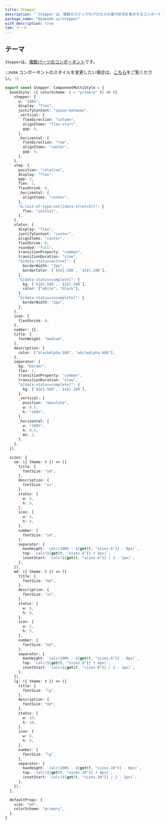 ```yaml
---
title: Stepper
description: "`Stepper`は、複数のステップのプロセスの進行状況を表示するコンポーネントです。"
package_name: "@yamada-ui/stepper"
with_description: true
tab: テーマ
---
```


## テーマ

`Stepper`は、[複数パーツのコンポーネント](/styled-system/theming/component-style#複数パーツのコンポーネント)です。

:::note
コンポーネントのスタイルを変更したい場合は、[こちら](/styled-system/theming/customize-theme#コンポーネントのスタイルを変更する)をご覧ください。
:::

```ts
export const Stepper: ComponentMultiStyle = {
  baseStyle: ({ colorScheme: c = "primary" }) => ({
    stepper: {
      w: "100%",
      display: "flex",
      justifyContent: "space-between",
      _vertical: {
        flexDirection: "column",
        alignItems: "flex-start",
        gap: 0,
      },
      _horizontal: {
        flexDirection: "row",
        alignItems: "center",
        gap: 4,
      },
    },
    step: {
      position: "relative",
      display: "flex",
      gap: 2,
      flex: 1,
      flexShrink: 0,
      _horizontal: {
        alignItems: "center",
      },
      "&:last-of-type:not([data-stretch])": {
        flex: "initial",
      },
    },
    status: {
      display: "flex",
      justifyContent: "center",
      alignItems: "center",
      flexShrink: 0,
      rounded: "full",
      transitionProperty: "common",
      transitionDuration: "slow",
      "&[data-status=active]": {
        borderWidth: "2px",
        borderColor: [`${c}.500`, `${c}.200`],
      },
      "&[data-status=complete]": {
        bg: [`${c}.500`, `${c}.200`],
        color: ["white", "black"],
      },
      "&[data-status=incomplete]": {
        borderWidth: "2px",
      },
    },
    icon: {
      flexShrink: 0,
    },
    number: {},
    title: {
      fontWeight: "medium",
    },
    description: {
      color: ["blackAlpha.500", "whiteAlpha.600"],
    },
    separator: {
      bg: "border",
      flex: 1,
      transitionProperty: "common",
      transitionDuration: "slow",
      "&[data-status=complete]": {
        bg: [`${c}.500`, `${c}.200`],
      },
      _vertical: {
        position: "absolute",
        w: 0.5,
        h: "100%",
      },
      _horizontal: {
        w: "100%",
        h: 0.5,
        ms: 2,
      },
    },
  }),

  sizes: {
    sm: ({ theme: t }) => ({
      title: {
        fontSize: "sm",
      },
      description: {
        fontSize: "xs",
      },
      status: {
        w: 6,
        h: 6,
      },
      icon: {
        w: 4,
        h: 4,
      },
      number: {
        fontSize: "sm",
      },
      separator: {
        maxHeight: `calc(100% - ${get(t, "sizes.6")} - 8px)`,
        top: `calc(${get(t, "sizes.6")} + 4px)`,
        insetStart: `calc(${get(t, "sizes.6")} / 2 - 1px)`,
      },
    }),
    md: ({ theme: t }) => ({
      title: {
        fontSize: "md",
      },
      description: {
        fontSize: "sn",
      },
      status: {
        w: 8,
        h: 8,
      },
      icon: {
        w: 5,
        h: 5,
      },
      number: {
        fontSize: "md",
      },
      separator: {
        maxHeight: `calc(100% - ${get(t, "sizes.8")} - 8px)`,
        top: `calc(${get(t, "sizes.8")} + 4px)`,
        insetStart: `calc(${get(t, "sizes.8")} / 2 - 1px)`,
      },
    }),
    lg: ({ theme: t }) => ({
      title: {
        fontSize: "lg",
      },
      description: {
        fontSize: "md",
      },
      status: {
        w: 10,
        h: 10,
      },
      icon: {
        w: 6,
        h: 6,
      },
      number: {
        fontSize: "lg",
      },
      separator: {
        maxHeight: `calc(100% - ${get(t, "sizes.10")} - 8px)`,
        top: `calc(${get(t, "sizes.10")} + 4px)`,
        insetStart: `calc(${get(t, "sizes.10")} / 2 - 1px)`,
      },
    }),
  },

  defaultProps: {
    size: "md",
    colorScheme: "primary",
  },
}
```
